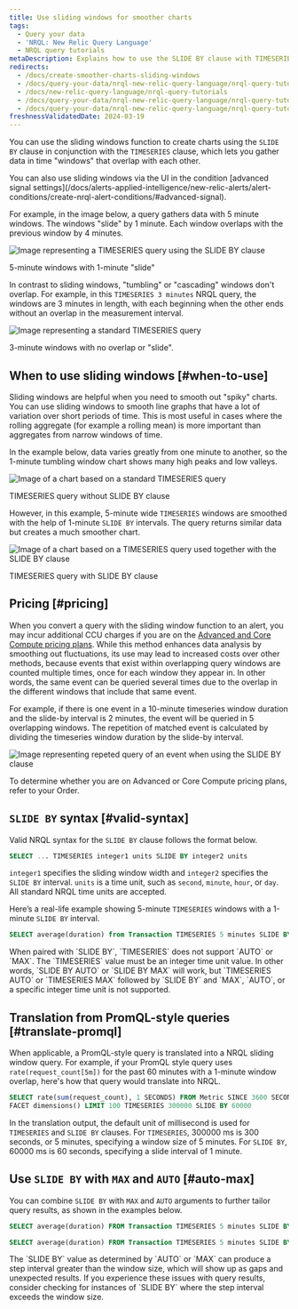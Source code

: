```yaml
---
title: Use sliding windows for smoother charts
tags:
  - Query your data
  - 'NRQL: New Relic Query Language'
  - NRQL query tutorials
metaDescription: Explains how to use the SLIDE BY clause with TIMESERIES to smooth out "spiky" charts.
redirects:
  - /docs/create-smoother-charts-sliding-windows
  - /docs/query-your-data/nrql-new-relic-query-language/nrql-query-tutorials
  - /docs/new-relic-query-language/nrql-query-tutorials
  - /docs/query-your-data/nrql-new-relic-query-language/nrql-query-tutorials/create-smoother-charts-sliding-windows
  - /docs/query-your-data/nrql-new-relic-query-language/nrql-query-tutorials/create-smoother-charts-with-sliding-windows
freshnessValidatedDate: 2024-03-19
---
```


You can use the sliding windows function to create charts using the `SLIDE BY` clause in conjunction with the `TIMESERIES` clause, which lets you gather data in time "windows" that overlap with each other.

<Callout variant="tip">
  You can also use sliding windows via the UI in the condition [advanced signal settings](/docs/alerts-applied-intelligence/new-relic-alerts/alert-conditions/create-nrql-alert-conditions/#advanced-signal).
</Callout>

For example, in the image below, a query gathers data with 5 minute windows. The windows "slide" by 1 minute. Each window overlaps with the previous window by 4 minutes.

<img
  title="TIMESERIES query with SLIDE BY clause"
  alt="Image representing a TIMESERIES query using the SLIDE BY clause"
  src="/images/queries-nrql_diagram_slide-by-window-time-series.webp"
/>

<figcaption>
  5-minute windows with 1-minute "slide"
</figcaption>

In contrast to sliding windows, "tumbling" or "cascading" windows don't overlap. For example, in this `TIMESERIES 3 minutes` NRQL query, the windows are 3 minutes in length, with each beginning when the other ends without an overlap in the measurement interval.

<img
  title="TIMESERIES query without SLIDE BY clause"
  alt="Image representing a standard TIMESERIES query"
  src="/images/queries-nrql_diagram_non-sliding-window-time-series.webp"
/>

<figcaption>
  3-minute windows with no overlap or "slide".
</figcaption>

## When to use sliding windows [#when-to-use]

Sliding windows are helpful when you need to smooth out "spiky" charts. You can use sliding windows to smooth line graphs that have a lot of variation over short periods of time. This is most useful in cases where the rolling aggregate (for example a rolling mean) is more important than aggregates from narrow windows of time.

In the example below, data varies greatly from one minute to another, so the 1-minute tumbling window chart shows many high peaks and low valleys.

<img
  title="TIMESERIES query without SLIDE BY clause"
  alt="Image of a chart based on a standard TIMESERIES query"
  src="/images/queries-nrql_screenshot-full_timeseries-spiky-NRQL-query-builder.webp"
/>

<figcaption>
  TIMESERIES query without SLIDE BY clause
</figcaption>

However, in this example, 5-minute wide `TIMESERIES` windows are smoothed with the help of 1-minute `SLIDE BY` intervals. The query returns similar data but creates a much smoother chart.

<img
  title="SLIDE BY used with TIMESERIES"
  alt="Image of a chart based on a TIMESERIES query used together with the SLIDE BY clause"
  src="/images/queries-nrql_screenshot-full_timeseries-smoothed-with-slide-by-NRQL-query-builder.webp"
/>

<figcaption>
  TIMESERIES query with SLIDE BY clause
</figcaption>

## Pricing [#pricing]
When you convert a query with the sliding window function to an alert, you may incur additional CCU charges if you are on the [Advanced and Core Compute pricing plans](https://newrelic.com/pricing/compute#pricing_plan-compute). While this method enhances data analysis by smoothing out fluctuations, its use may lead to increased costs over other methods, because events that exist within overlapping query windows are counted multiple times, once for each window they appear in. In other words, the same event can be queried several times due to the overlap in the different windows that include that same event.

For example, if there is one event in a 10-minute timeseries window duration and the slide-by interval is 2 minutes, the event will be queried in 5 overlapping windows. The repetition of matched event is calculated by dividing the timeseries window duration by the slide-by interval.

<img
  title="TIMESERIES query example with SLIDE BY clause"
  alt="Image representing repeted query of an event when using the SLIDE BY clause"
  src="/images/queries-nrql_diagram_slide-by-window-time-series-example.webp"
/>

To determine whether you are on Advanced or Core Compute pricing plans, refer to your Order.

## `SLIDE BY` syntax [#valid-syntax]

Valid NRQL syntax for the `SLIDE BY` clause follows the format below.

```sql
SELECT ... TIMESERIES integer1 units SLIDE BY integer2 units
```

`integer1` specifies the sliding window width and `integer2` specifies the `SLIDE BY` interval. `units` is a time unit, such as `second`, `minute`, `hour`, or `day`. All standard NRQL time units are accepted.

Here’s a real-life example showing 5-minute `TIMESERIES` windows with a 1-minute `SLIDE BY` interval.

```sql
SELECT average(duration) from Transaction TIMESERIES 5 minutes SLIDE BY 1 minute
```

<Callout variant="tip">
  When paired with `SLIDE BY`, `TIMESERIES` does not support `AUTO` or `MAX`. The `TIMESERIES` value must be an integer time unit value. In other words, `SLIDE BY AUTO` or `SLIDE BY MAX` will work, but `TIMESERIES AUTO` or `TIMESERIES MAX` followed by `SLIDE BY` and `MAX`, `AUTO`, or a specific integer time unit is not supported.
</Callout>

## Translation from PromQL-style queries [#translate-promql]

When applicable, a PromQL-style query is translated into a NRQL sliding window query. For example, if your PromQL style query uses `rate(request_count[5m])` for the past 60 minutes with a 1-minute window overlap, here's how that query would translate into NRQL.

```sql
SELECT rate(sum(request_count), 1 SECONDS) FROM Metric SINCE 3600 SECONDS AGO UNTIL NOW 
FACET dimensions() LIMIT 100 TIMESERIES 300000 SLIDE BY 60000
```

In the translation output, the default unit of millisecond is used for `TIMESERIES` and `SLIDE BY` clauses. For `TIMESERIES`, 300000 ms is 300 seconds, or 5 minutes, specifying a window size of 5 minutes. For `SLIDE BY`, 60000 ms is 60 seconds, specifying a slide interval of 1 minute.

## Use `SLIDE BY` with `MAX` and `AUTO` [#auto-max]

You can combine `SLIDE BY` with `MAX` and `AUTO` arguments to further tailor query results, as shown in the examples below.

```sql
SELECT average(duration) FROM Transaction TIMESERIES 5 minutes SLIDE BY MAX
```

```sql
SELECT average(duration) FROM Transaction TIMESERIES 5 minutes SLIDE BY AUTO
```

<Callout variant="tip">
  The `SLIDE BY` value as determined by `AUTO` or `MAX` can produce a step interval greater than the window size, which will show up as gaps and unexpected results. If you experience these issues with query results, consider checking for instances of `SLIDE BY` where the step interval exceeds the window size.
</Callout>

